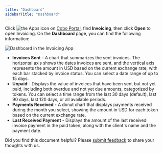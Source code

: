 ```yaml
---
title: "Dashboard"
sidebarTitle: "Dashboard"
---
```

Click <img src="/en/images/common/icon_apps.svg" className="icon" alt="the Apps icon"/> on [Cobo Portal](https://portal.cobo.com/login), find **Invoicing**, then click **Open** to open Invoicing. On the **Dashboard** page, you can find the following information:

<img src="/en/images/portal-apps/invoicing/invoice_dashboard.png" className="screenshot_full_screen" alt="Dashboard in the Invoicing App"/>

- **Invoices Sent** - A chart that summarizes the sent invoices. The horizontal axis shows the dates invoices are sent, and the vertical axis represents the amount in USD based on the current exchange rate, with each bar stacked by invoice status. You can select a date range of up to 15 days.
- **Unpaid** - Displays the value of invoices that have been sent but not yet paid, including both overdue and not yet due amounts, categorized by tokens. You can select a time range from the last 30 days (default), last 90 days, last 120 days, or all available periods.
- **Payments Received** - A donut chart that displays payments received during the month you select, showing the amount in USD for each token based on the current exchange rate.
- **Last Received Payment** - Displays the amount of the last received invoice payment in the paid token, along with the client's name and the payment date.

<Tip>Did you find this document helpful? Please [submit feedback](https://forms.zohopublic.com/cobo/form/DocumentFeedbackForm/formperma/QvLOhxJv1_JMsJ-1dleZ8Itb_7rzN-LtgvsDdxosoVI?referrername=manuals) to share your thoughts with us.</Tip>